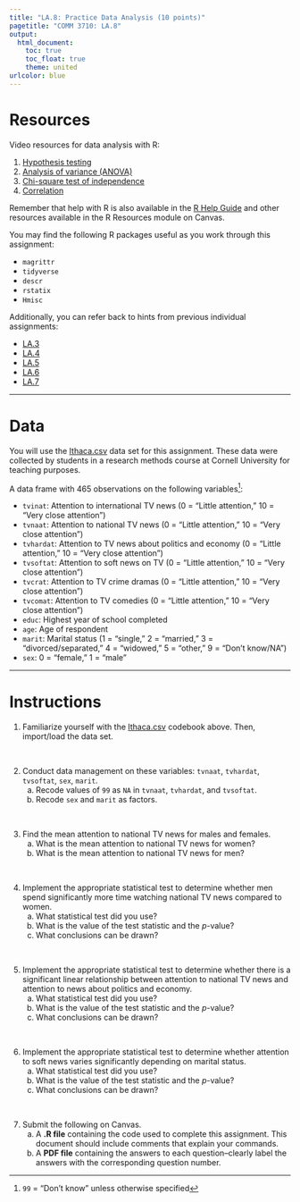 ```yaml
---
title: "LA.8: Practice Data Analysis (10 points)"
pagetitle: "COMM 3710: LA.8"
output:
  html_document:
    toc: true
    toc_float: true
    theme: united
urlcolor: blue
---
```


# Resources
Video resources for data analysis with R:

1. [Hypothesis testing](https://youtu.be/08uylSp-CuI)
2. [Analysis of variance (ANOVA)](https://youtu.be/2uQCUBtqCfM)
3. [Chi-square test of independence](https://youtu.be/Dnlp9vswwEk)
4. [Correlation](https://youtu.be/lf4HfHx2ASs)

Remember that help with R is also available in the [R Help Guide](https://rpubs.com/yesun/Comm3710_helpwithR) and other resources available in the R Resources module on Canvas.

You may find the following R packages useful as you work through this assignment:

- `magrittr`
- `tidyverse`
- `descr`
- `rstatix`
- `Hmisc`

Additionally, you can refer back to hints from previous individual assignments:

- [LA.3](https://sarakyeo.github.io/COMM-3710/LA/LA.3.html)
- [LA.4](https://sarakyeo.github.io/COMM-3710/LA/LA.4.html)
- [LA.5](https://sarakyeo.github.io/COMM-3710/LA/LA.5.html)
- [LA.6](https://sarakyeo.github.io/COMM-3710/LA/LA.6.html)
- [LA.7](https://sarakyeo.github.io/COMM-3710/LA/LA.7.html)

---

# Data
You will use the [Ithaca.csv](https://utah.instructure.com/files/108105203/download?download_frd=1) data set for this assignment. These data were collected by students in a research methods course at Cornell University for teaching purposes.

A data frame with 465 observations on the following variables^[`99` = “Don’t know” unless otherwise specified]:

*	`tvinat`: Attention to international TV news (0 = “Little attention,” 10 = “Very close attention”)
*	`tvnaat`: Attention to national TV news (0 = “Little attention,” 10 = “Very close attention”)
*	`tvhardat`: Attention to TV news about politics and economy (0 = “Little attention,” 10 = “Very close attention”)
*	`tvsoftat`: Attention to soft news on TV (0 = “Little attention,” 10 = “Very close attention”)
*	`tvcrat`: Attention to TV crime dramas (0 = “Little attention,” 10 = “Very close attention”)
*	`tvcomat`: Attention to TV comedies (0 = “Little attention,” 10 = “Very close attention”)
*	`educ`: Highest year of school completed
*	`age`: Age of respondent
*	`marit`: Marital status (1 = “single,” 2 = “married,” 3 = “divorced/separated,” 4 = “widowed,” 5 = “other,” 9 = “Don’t know/NA”)
*	`sex`: 0 = “female,” 1 = “male”

---

# Instructions
1. Familiarize yourself with the [Ithaca.csv](https://utah.instructure.com/files/108105203/download?download_frd=1) codebook above. Then, import/load the data set.

<br>

2. Conduct data management on these variables: `tvnaat`, `tvhardat`, `tvsoftat`, `sex`, `marit`.
      a. Recode values of `99` as `NA` in `tvnaat`, `tvhardat`, and `tvsoftat`.
      b. Recode `sex` and `marit` as factors.

<br>

3. Find the mean attention to national TV news for males and females.
      a. What is the mean attention to national TV news for women?
      b. What is the mean attention to national TV news for men?
      
<br>

4. Implement the appropriate statistical test to determine whether men spend significantly more time watching national TV news compared to women.
      a. What statistical test did you use?
      b. What is the value of the test statistic and the *p*-value?
      c. What conclusions can be drawn?

<br>

5. Implement the appropriate statistical test to determine whether there is a significant linear relationship between attention to national TV news and attention to news about politics and economy.
      a. What statistical test did you use?
      b. What is the value of the test statistic and the *p*-value?
      c. What conclusions can be drawn?

<br>

6. Implement the appropriate statistical test to determine whether attention to soft news varies significantly depending on marital status.
      a. What statistical test did you use?
      b. What is the value of the test statistic and the *p*-value?
      c. What conclusions can be drawn?

<br>

7. Submit the following on Canvas.
      a. A **.R file** containing the code used to complete this assignment. This document should include comments that explain your commands.
      b. A **PDF file** containing the answers to each question--clearly label the answers with the corresponding question number.